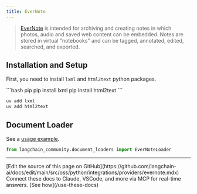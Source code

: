 ```yaml
---
title: EverNote
---
```


>[EverNote](https://evernote.com/) is intended for archiving and creating notes in which photos, audio and saved web content can be embedded. Notes are stored in virtual "notebooks" and can be tagged, annotated, edited, searched, and exported.

## Installation and Setup

First, you need to install `lxml` and `html2text` python packages.

<CodeGroup>
```bash pip
pip install lxml
pip install html2text
```

```bash uv
uv add lxml
uv add html2text
```
</CodeGroup>

## Document Loader

See a [usage example](/oss/python/integrations/document_loaders/evernote).

```python
from langchain_community.document_loaders import EverNoteLoader
```

---

<Callout icon="pen-to-square" iconType="regular">
    [Edit the source of this page on GitHub](https://github.com/langchain-ai/docs/edit/main/src/oss/python/integrations/providers/evernote.mdx)
</Callout>
<Tip icon="terminal" iconType="regular">
    Connect these docs to Claude, VSCode, and more via MCP for    real-time answers. [See how](/use-these-docs)
</Tip>
